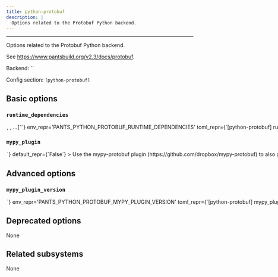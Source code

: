 ```yaml
---
title: python-protobuf
description: |
  Options related to the Protobuf Python backend.
---
```



---

Options related to the Protobuf Python backend.

See https://www.pantsbuild.org/v2.3/docs/protobuf.

Backend: <span className="color--primary">``</span>

Config section: <span className="color--primary">`[python-protobuf]`</span>

<span className={styles.options}>

## Basic options

### `runtime_dependencies`

<Option
  cli_repr={`--python-protobuf-runtime-dependencies="[<target_option>, <target_option>, ...]"`}
  env_repr='PANTS_PYTHON_PROTOBUF_RUNTIME_DEPENDENCIES'
  toml_repr={`[python-protobuf]
runtime_dependencies = [
    <target_option>,
    <target_option>,
    ...,
]`}
  default_repr={`[]`}
>

A list of addresses to `python_requirement_library` targets for the runtime dependencies needed for generated Python code to work. For example, `['3rdparty/python:protobuf', '3rdparty/python:grpcio']`. These dependencies will be automatically added to every `protobuf_library` target

</Option>

### `mypy_plugin`

<Option
  cli_repr={`--[no-]python-protobuf-mypy-plugin`}
  env_repr='PANTS_PYTHON_PROTOBUF_MYPY_PLUGIN'
  toml_repr={`[python-protobuf]
mypy_plugin = <bool>`}
  default_repr={`False`}
>

Use the `mypy-protobuf` plugin (https://github.com/dropbox/mypy-protobuf) to also generate .pyi type stubs.

</Option>

## Advanced options

### `mypy_plugin_version`

<Option
  cli_repr={`--python-protobuf-mypy-plugin-version=<str>`}
  env_repr='PANTS_PYTHON_PROTOBUF_MYPY_PLUGIN_VERSION'
  toml_repr={`[python-protobuf]
mypy_plugin_version = <str>`}
  default_repr={`mypy-protobuf==1.23`}
>

The pip-style requirement string for `mypy-protobuf`. You must still set `--mypy-plugin` for this option to be used.

</Option>

## Deprecated options

None

## Related subsystems

None

</span>
